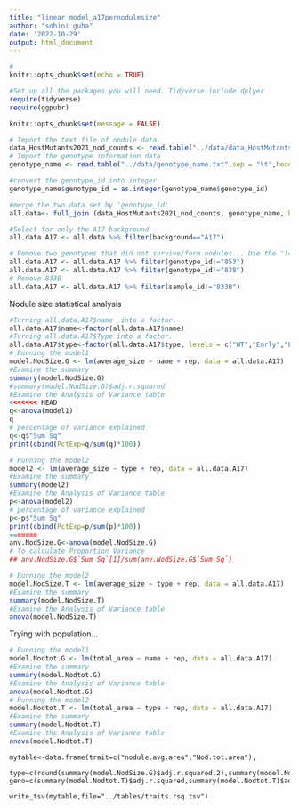 ```yaml
---
title: "linear model_a17pernodulesize"
author: "sohini guha"
date: '2022-10-29'
output: html_document
---
```

```r
#
knitr::opts_chunk$set(echo = TRUE)

#Set up all the packages you will need. Tidyverse include dplyer
require(tidyverse)
require(ggpubr)

knitr::opts_chunk$set(message = FALSE)
```
```r

# Import the text file of nodule data
data_HostMutants2021_nod_counts <- read.table("../data/data_HostMutants2021_nod_counts.txt",sep = "\t",header=TRUE)
# Import the genotype information data
genotype_name <- read.table("../data/genotype_name.txt",sep = "\t",header=TRUE)

#convert the genotype_id into integer
genotype_name$genotype_id = as.integer(genotype_name$genotype_id)

#merge the two data set by 'genotype_id'
all.data<- full_join (data_HostMutants2021_nod_counts, genotype_name, by = "genotype_id")

#Select for only the A17 background
all.data.A17 <- all.data %>% filter(background=="A17")

# Remove two genotypes that did not survive/form nodules... Use the '!=' this time which says to grab all of the them BUT the named genotype ID.
all.data.A17 <- all.data.A17 %>% filter(genotype_id!="853")
all.data.A17 <- all.data.A17 %>% filter(genotype_id!="838")
# Remove 833B
all.data.A17 <- all.data.A17 %>% filter(sample_id!="833B")
```
Nodule size statistical analysis
```r
#Turning all.data.A17$name  into a factor.
all.data.A17$name<-factor(all.data.A17$name)
#Turning all.data.A17$Type into a factor.
all.data.A17$type<-factor(all.data.A17$type, levels = c("WT","Early","Late","AON"))
# Running the model1
model.NodSize.G <- lm(average_size ~ name + rep, data = all.data.A17)
#Examine the summary
summary(model.NodSize.G)
#summary(model.NodSize.G)$adj.r.squared
#Examine the Analysis of Variance table
<<<<<<< HEAD
q<-anova(model1)
q
# percentage of variance explained
q<-q$"Sum Sq"
print(cbind(PctExp=q/sum(q)*100))

# Running the model2
model2 <- lm(average_size ~ type + rep, data = all.data.A17)
#Examine the summary
summary(model2)
#Examine the Analysis of Variance table
p<-anova(model2)
# percentage of variance explained
p<-p$"Sum Sq"
print(cbind(PctExp=p/sum(p)*100))
=======
anv.NodSize.G<-anova(model.NodSize.G)
# To calculate Proportion Variance
## anv.NodSize.G$`Sum Sq`[1]/sum(anv.NodSize.G$`Sum Sq`)

# Running the model2
model.NodSize.T <- lm(average_size ~ type + rep, data = all.data.A17)
#Examine the summary
summary(model.NodSize.T)
#Examine the Analysis of Variance table
anova(model.NodSize.T)
```
Trying with population...
```r

# Running the model1
model.Nodtot.G <- lm(total_area ~ name + rep, data = all.data.A17)
#Examine the summary
summary(model.Nodtot.G)
#Examine the Analysis of Variance table
anova(model.Nodtot.G)
# Running the model2
model.Nodtot.T <- lm(total_area ~ type + rep, data = all.data.A17)
#Examine the summary
summary(model.Nodtot.T)
#Examine the Analysis of Variance table
anova(model.Nodtot.T)
```

```Create

mytable<-data.frame(trait=c("nodule.avg.area","Nod.tot.area"),
  type=c(round(summary(model.NodSize.G)$adj.r.squared,2),summary(model.NodSize.G)$adj.r.squared), geno=c(summary(model.Nodtot.T)$adj.r.squared,summary(model.Nodtot.T)$adj.r.squared))

write_tsv(mytable,file="../tables/traits.rsq.tsv")

```
